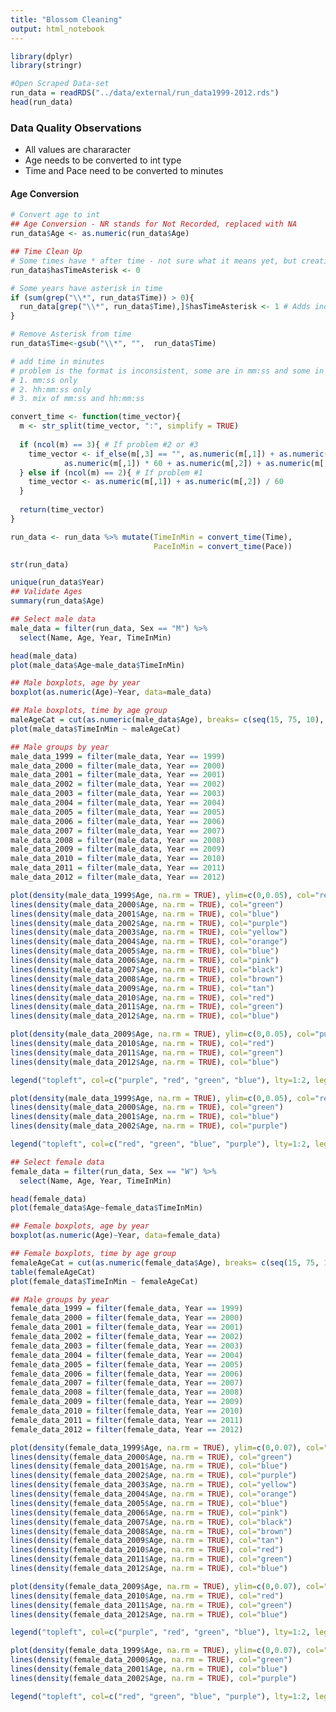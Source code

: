 ```yaml
---
title: "Blossom Cleaning"
output: html_notebook
---
```


```r
library(dplyr)
library(stringr)
```


```r
#Open Scraped Data-set
run_data = readRDS("../data/external/run_data1999-2012.rds")
head(run_data)
```

### Data Quality Observations
* All values are chararacter
* Age needs to be converted to int type
* Time and Pace need to be converted to minutes

#### Age Conversion
```r
# Convert age to int
## Age Conversion - NR stands for Not Recorded, replaced with NA
run_data$Age <- as.numeric(run_data$Age)
```

```r
## Time Clean Up
# Some times have * after time - not sure what it means yet, but creating a column to market it
run_data$hasTimeAsterisk <- 0

# Some years have asterisk in time
if (sum(grep("\\*", run_data$Time)) > 0){
  run_data[grep("\\*", run_data$Time),]$hasTimeAsterisk <- 1 # Adds indicators of having asterisk
}

# Remove Asterisk from time
run_data$Time<-gsub("\\*", "",  run_data$Time)

# add time in minutes
# problem is the format is inconsistent, some are in mm:ss and some in hh:mm:ss
# 1. mm:ss only
# 2. hh:mm:ss only
# 3. mix of mm:ss and hh:mm:ss

convert_time <- function(time_vector){
  m <- str_split(time_vector, ":", simplify = TRUE)
  
  if (ncol(m) == 3){ # If problem #2 or #3
    time_vector <- if_else(m[,3] == "", as.numeric(m[,1]) + as.numeric(m[,2]) / 60, 
            as.numeric(m[,1]) * 60 + as.numeric(m[,2]) + as.numeric(m[,3]) / 60)
  } else if (ncol(m) == 2){ # If problem #1
    time_vector <- as.numeric(m[,1]) + as.numeric(m[,2]) / 60
  }
  
  return(time_vector)
}

run_data <- run_data %>% mutate(TimeInMin = convert_time(Time),
                                PaceInMin = convert_time(Pace))

str(run_data)
```

```r
unique(run_data$Year)
## Validate Ages
summary(run_data$Age)
```

```r
## Select male data
male_data = filter(run_data, Sex == "M") %>% 
  select(Name, Age, Year, TimeInMin)

head(male_data)
plot(male_data$Age~male_data$TimeInMin)
```

```r
## Male boxplots, age by year
boxplot(as.numeric(Age)~Year, data=male_data)
```

```r
## Male boxplots, time by age group
maleAgeCat = cut(as.numeric(male_data$Age), breaks= c(seq(15, 75, 10), 90))
plot(male_data$TimeInMin ~ maleAgeCat)
```

```r
## Male groups by year
male_data_1999 = filter(male_data, Year == 1999)
male_data_2000 = filter(male_data, Year == 2000)
male_data_2001 = filter(male_data, Year == 2001)
male_data_2002 = filter(male_data, Year == 2002)
male_data_2003 = filter(male_data, Year == 2003)
male_data_2004 = filter(male_data, Year == 2004)
male_data_2005 = filter(male_data, Year == 2005)
male_data_2006 = filter(male_data, Year == 2006)
male_data_2007 = filter(male_data, Year == 2007)
male_data_2008 = filter(male_data, Year == 2008)
male_data_2009 = filter(male_data, Year == 2009)
male_data_2010 = filter(male_data, Year == 2010)
male_data_2011 = filter(male_data, Year == 2011)
male_data_2012 = filter(male_data, Year == 2012)
```

```r
plot(density(male_data_1999$Age, na.rm = TRUE), ylim=c(0,0.05), col="red", main="Male Age Dist")
lines(density(male_data_2000$Age, na.rm = TRUE), col="green")
lines(density(male_data_2001$Age, na.rm = TRUE), col="blue")
lines(density(male_data_2002$Age, na.rm = TRUE), col="purple")
lines(density(male_data_2003$Age, na.rm = TRUE), col="yellow")
lines(density(male_data_2004$Age, na.rm = TRUE), col="orange")
lines(density(male_data_2005$Age, na.rm = TRUE), col="blue")
lines(density(male_data_2006$Age, na.rm = TRUE), col="pink")
lines(density(male_data_2007$Age, na.rm = TRUE), col="black")
lines(density(male_data_2008$Age, na.rm = TRUE), col="brown")
lines(density(male_data_2009$Age, na.rm = TRUE), col="tan")
lines(density(male_data_2010$Age, na.rm = TRUE), col="red")
lines(density(male_data_2011$Age, na.rm = TRUE), col="green")
lines(density(male_data_2012$Age, na.rm = TRUE), col="blue")
```
```r
plot(density(male_data_2009$Age, na.rm = TRUE), ylim=c(0,0.05), col="purple", main="Male Age Dist '09-'12")
lines(density(male_data_2010$Age, na.rm = TRUE), col="red")
lines(density(male_data_2011$Age, na.rm = TRUE), col="green")
lines(density(male_data_2012$Age, na.rm = TRUE), col="blue")

legend("topleft", col=c("purple", "red", "green", "blue"), lty=1:2, legend=c("2009", "2010", "2011", "2012"))
```

```r
plot(density(male_data_1999$Age, na.rm = TRUE), ylim=c(0,0.05), col="red", main="Male Age Dist '99-'02")
lines(density(male_data_2000$Age, na.rm = TRUE), col="green")
lines(density(male_data_2001$Age, na.rm = TRUE), col="blue")
lines(density(male_data_2002$Age, na.rm = TRUE), col="purple")

legend("topleft", col=c("red", "green", "blue", "purple"), lty=1:2, legend=c("1999", "2000", "2001", "2002"))
```


```r
## Select female data
female_data = filter(run_data, Sex == "W") %>%
  select(Name, Age, Year, TimeInMin)

head(female_data)
plot(female_data$Age~female_data$TimeInMin)
```

```r
## Female boxplots, age by year
boxplot(as.numeric(Age)~Year, data=female_data)
```

```r
## Female boxplots, time by age group
femaleAgeCat = cut(as.numeric(female_data$Age), breaks= c(seq(15, 75, 10), 90))
table(femaleAgeCat)
plot(female_data$TimeInMin ~ femaleAgeCat)
```
```r
## Male groups by year
female_data_1999 = filter(female_data, Year == 1999)
female_data_2000 = filter(female_data, Year == 2000)
female_data_2001 = filter(female_data, Year == 2001)
female_data_2002 = filter(female_data, Year == 2002)
female_data_2003 = filter(female_data, Year == 2003)
female_data_2004 = filter(female_data, Year == 2004)
female_data_2005 = filter(female_data, Year == 2005)
female_data_2006 = filter(female_data, Year == 2006)
female_data_2007 = filter(female_data, Year == 2007)
female_data_2008 = filter(female_data, Year == 2008)
female_data_2009 = filter(female_data, Year == 2009)
female_data_2010 = filter(female_data, Year == 2010)
female_data_2011 = filter(female_data, Year == 2011)
female_data_2012 = filter(female_data, Year == 2012)
```

```r
plot(density(female_data_1999$Age, na.rm = TRUE), ylim=c(0,0.07), col="red", main="Female Age Dist")
lines(density(female_data_2000$Age, na.rm = TRUE), col="green")
lines(density(female_data_2001$Age, na.rm = TRUE), col="blue")
lines(density(female_data_2002$Age, na.rm = TRUE), col="purple")
lines(density(female_data_2003$Age, na.rm = TRUE), col="yellow")
lines(density(female_data_2004$Age, na.rm = TRUE), col="orange")
lines(density(female_data_2005$Age, na.rm = TRUE), col="blue")
lines(density(female_data_2006$Age, na.rm = TRUE), col="pink")
lines(density(female_data_2007$Age, na.rm = TRUE), col="black")
lines(density(female_data_2008$Age, na.rm = TRUE), col="brown")
lines(density(female_data_2009$Age, na.rm = TRUE), col="tan")
lines(density(female_data_2010$Age, na.rm = TRUE), col="red")
lines(density(female_data_2011$Age, na.rm = TRUE), col="green")
lines(density(female_data_2012$Age, na.rm = TRUE), col="blue")
```
```r
plot(density(female_data_2009$Age, na.rm = TRUE), ylim=c(0,0.07), col="purple", main="Female Age Dist '09-'12")
lines(density(female_data_2010$Age, na.rm = TRUE), col="red")
lines(density(female_data_2011$Age, na.rm = TRUE), col="green")
lines(density(female_data_2012$Age, na.rm = TRUE), col="blue")

legend("topleft", col=c("purple", "red", "green", "blue"), lty=1:2, legend=c("2009", "2010", "2011", "2012"))
```

```r
plot(density(female_data_1999$Age, na.rm = TRUE), ylim=c(0,0.07), col="red", main="Female Age Dist '99-'02")
lines(density(female_data_2000$Age, na.rm = TRUE), col="green")
lines(density(female_data_2001$Age, na.rm = TRUE), col="blue")
lines(density(female_data_2002$Age, na.rm = TRUE), col="purple")

legend("topleft", col=c("red", "green", "blue", "purple"), lty=1:2, legend=c("1999", "2000", "2001", "2002"))
```
